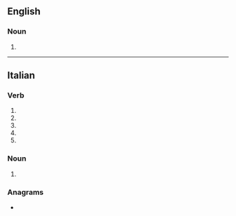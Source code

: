 ==English==

===Noun===
{{head|en|noun form}}

# {{plural of|en|arpeggio}}

----

==Italian==

===Verb===
{{head|it|verb form}}

# {{inflection of|it|arpeggiare||2|s|pres|indc}}
# {{inflection of|it|arpeggiare||1|s|pres|subj}}
# {{inflection of|it|arpeggiare||2|s|pres|subj}}
# {{inflection of|it|arpeggiare||3|s|pres|subj}}
# {{inflection of|it|arpeggiare||3|s|impr}}

===Noun===
{{head|it|noun plural form|g=m}}

# {{plural of|it|arpeggio}}

===Anagrams===
* {{l|it|pareggi}}